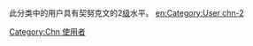 此分类中的用户具有契努克文的2[[Wikipedia:巴別#開始使用巴別語言模板|级]]水平。
[[Category:Chn_使用者|Category:Chn 使用者]]
[[en:Category:User_chn-2|en:Category:User chn-2]]